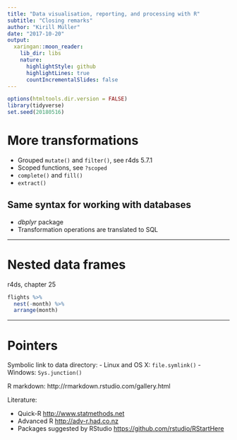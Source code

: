 ```yaml
---
title: "Data visualisation, reporting, and processing with R"
subtitle: "Closing remarks"
author: "Kirill Müller"
date: "2017-10-20"
output:
  xaringan::moon_reader:
    lib_dir: libs
    nature:
      highlightStyle: github
      highlightLines: true
      countIncrementalSlides: false
---
```


```r
options(htmltools.dir.version = FALSE)
library(tidyverse)
set.seed(20180516)
```


# More transformations

- Grouped `mutate()` and `filter()`, see r4ds 5.7.1
- Scoped functions, see `?scoped`
- `complete()` and `fill()`
- `extract()`

## Same syntax for working with databases

- *dbplyr* package
- Transformation operations are translated to SQL

---

# Nested data frames

r4ds, chapter 25

```r
flights %>%
  nest(-month) %>% 
  arrange(month)
```

---

# Pointers

Symbolic link to data directory:
- Linux and OS X: `file.symlink()`
- Windows: `Sys.junction()`

R markdown: http://rmarkdown.rstudio.com/gallery.html

Literature:

- Quick-R [http://www.statmethods.net](http://www.statmethods.net)
- Advanced R [http://adv-r.had.co.nz](http://adv-r.had.co.nz)
- Packages suggested by RStudio [https://github.com/rstudio/RStartHere](https://github.com/rstudio/RStartHere)
